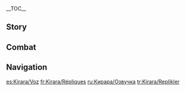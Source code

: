 {{CharacterTabs}}
{{LanguageTabs}}
__TOC__
==Story==
{{VO/Story
|character           = Kirara
|language            = en
|name                = Kirara

<!-- Hello -->
|vo_01_01_title      = Hello
|vo_01_01_file       = VO_{language}{character} Hello.ogg
|vo_01_01_tx         = I'm Kirara, a courier for [[Inazuma]]'s [[Komaniya Express]]. Rest assured, there's no destination I can't deliver to! Huh? My tails? Oh, I have 'em because I'm a [[youkai]] &mdash; a nekomata, to be specific.

<!-- Chats -->
|vo_02_01_title      = Chat: Packages
|vo_02_01_file       = VO_{language}{character} Chat - Packages.ogg
|vo_02_01_tx         = I wonder what's inside this package... No no no, no peeking at my customer's stuff...

|vo_02_02_title      = Chat: Orders
|vo_02_02_file       = VO_{language}{character} Chat - Orders.ogg
|vo_02_02_tx         = Let me see... Okay, let's get going. The next location on my list is really far away.

|vo_02_03_title      = Chat: Work
|vo_02_03_file       = VO_{language}{character} Chat - Work.ogg
|vo_02_03_tx         = Whoa, the scenery here is wonderful. Hehe, I've landed the perfect job.

<!-- Weather -->
|vo_03_01_title      = When It Rains
|vo_03_01_file       = VO_{language}{character} When It Rains.ogg
|vo_03_01_tx         = Agh...! Now my fur's all wet. Do you want a box to hide in too?

|vo_03_02_title      = When Thunder Strikes
|vo_03_02_file       = VO_{language}{character} When Thunder Strikes.ogg
|vo_03_02_tx         = Meeoww! Phew... I almost forgot how to speak like a human...

|vo_03_03_title      = When It Snows
|vo_03_03_file       = VO_{language}{character} When It Snows.ogg
|vo_03_03_tx         = It's so cold, my tails are turning into ice pops... I should've stayed inside near the fireplace. My fur won't get singed as long as I don't get too close to it, right?

|vo_03_04_title      = When the Sun Is Out
|vo_03_04_file       = VO_{language}{character} When the Sun Is Out.ogg
|vo_03_04_tx         = The sunlight feels really cozy. Napping in a tree would be nice... Ohh, just the thought of it is making me sleepy.

|vo_03_05_title      = When the Wind Is Blowing
|vo_03_05_file       = VO_{language}{character} When the Wind Is Blowing.ogg
|vo_03_05_tx         = Oh no! The smaller parcels are gonna get blown away!

|vo_03_06_title      = In the Desert
|vo_03_06_file       = VO_{language}{character} In the Desert.ogg
|vo_03_06_tx         = Sand's getting wedged into my paw pads... Feels kinda weird...

<!-- Greetings -->
|vo_04_01_title      = Good Morning
|vo_04_01_file       = VO_{language}{character} Good Morning.ogg
|vo_04_01_tx         = Good morning! I saw that you hadn't woken up yet, so I went out and got you some food. Oh, don't worry, there aren't any squirrels or finches in it. Even though they're delicious too...

|vo_04_02_title      = Good Afternoon
|vo_04_02_file       = VO_{language}{character} Good Afternoon.ogg
|vo_04_02_tx         = *yawn* Let me sleep a little longer... I can't even lift my tails right now...

|vo_04_03_title      = Good Evening
|vo_04_03_friendship = 4
|vo_04_03_file       = VO_{language}{character} Good Evening.ogg
|vo_04_03_tx         = Good evening, I'm all ready to head out. Huh? What do you mean it's time for bed? Nighttime's when I'm the most alive! I can travel faster and see better, and there are fewer people on the road, too.

|vo_04_04_title      = Good Night
|vo_04_04_file       = VO_{language}{character} Good Night.ogg
|vo_04_04_tx         = Good night, sweet dreams! That said, without two tails to bother you at night, I'm sure you have sweet dreams all the time.

<!-- About -->
|vo_05_01_title      = About {character}: Paw Pads
|vo_05_01_file       = VO_{language}{character} About {character} - Paw Pads.ogg
|vo_05_01_tx         = My boots? Oh, they're my paws, actually. I can use my youkai powers to turn them into human feet, but I feel way more at ease walking with my claws and paw pads. Um, don't touch them, please! They're ticklish!

|vo_05_02_title      = About {character}: Name
|vo_05_02_friendship = 4
|vo_05_02_file       = VO_{language}{character} About {character} - Name.ogg
|vo_05_02_tx         = Granny named me Kirara. Back when I still had only one tail, Granny would give me head pats and chin scratches and tell me how bright and pretty my eyes were.

<!-- About Us -->
|vo_06_01_title      = About Us: Journey
|vo_06_01_file       = VO_{language}{character} About Us - Journey.ogg
|vo_06_01_tx         = You travel far and wide, and I deliver packages all across the world. That makes us similar, don't you think? But although we both travel from one place to the next, my travel expenses are covered, while you have to pay for everything out of pocket... Huh? N&mdash;No! I didn't mean to brag!

|vo_06_02_title      = About Us: Encounters
|vo_06_02_friendship = 6
|vo_06_02_file       = VO_{language}{character} About Us - Encounters.ogg
|vo_06_02_tx         = I've met all sorts of people through delivery work. Some have become regulars of Komaniya Express, while others have become my friends... and I feel so lucky for that. Each delivery ends with the package reaching its destination, but our bonds with each other live on. If you ask me, friendships between youkai and humans aren't all that difficult to form.

<!-- Miscellany I -->
|vo_07_01_title      = About the [[Vision]]
|vo_07_01_friendship = 4
|vo_07_01_file       = VO_{language}{character} About the Vision.ogg
|vo_07_01_tx         = I still remember the first time I tried shape-shifting into human form using my youkai powers, thrilled at the thought of finally being able to experience the human world for myself. And before I knew it, my Vision had appeared at my waist. Hmm... Did this god have a profound desire to travel to all sorts of places, too?

|vo_07_02_title      = Something to Share: Hunting
|vo_07_02_file       = VO_{language}{character} Something to Share - Hunting.ogg
|vo_07_02_tx         = Weapons forged by humans aren't bad at all, but I'd rather rely on my feline instincts sometimes. I mean, when there's a little finch right before your eyes, don't you just want to creep up from behind, crouch really low on the ground, wait for the right moment... then pounce right on it? Not even successful package deliveries can compare with the satisfaction I get from hunting down prey!

|vo_07_03_title      = Something to Share: Box
|vo_07_03_file       = VO_{language}{character} Something to Share - Box.ogg
|vo_07_03_tx         = Granny told me that this was my favorite box to sleep in when I was little. Hehe, it's kinda funny &mdash; back then, all I knew about Komaniya Express was that their boxes were big and comfy, and if you'd told me that one day, I'd make a living out of giving all their boxes away to other people, I'd have never believed you. Hehe, although it is definitely more of a squeeze trying to fit inside their boxes these days... What? What do you mean, all the stuff in there already...? Ugh, no, I mean their empty boxes! I'd never open a customer's parcel!

|vo_07_04_title      = Interesting Things: Tree Houses
|vo_07_04_file       = VO_{language}{character} Interesting Things - Tree Houses.ogg
|vo_07_04_tx         = Did you know that some houses in [[Sumeru]] are built atop trees? Oh, it'd be so nice to bathe in sunlight all day without having to climb down for food. Huh? You already knew? Okay then... do you also happen to know how they're built? I have claws and all, and even so, I felt really exhausted climbing up one of those tall trees to deliver a package. How were the building materials and furniture delivered up there when the people of Sumeru didn't even have claws to begin with... I don't get it...

|vo_07_05_title      = Interesting Things: Big Houses
|vo_07_05_file       = VO_{language}{character} Interesting Things - Big Houses.ogg
|vo_07_05_tx         = I got to see lots of big houses while delivering packages, ones that were even bigger than Granny's house! Palace this, temple that... And there were countless smaller rooms in each of them. Wouldn't living in such a huge place make you feel a little empty inside, though? Having a place to eat in the morning, a place to sunbathe at noon, and a little box to rest in at night is more than enough for me. Huh. Does that mean big houses are just larger boxes for humans?

<!-- About Others -->
|vo_08_01_title      = About [[Yae Miko]]
|vo_08_01_friendship = 4
|vo_08_01_file       = VO_{language}{character} About Yae Miko.ogg
|vo_08_01_tx         = Lady Miko is a widely renowned kitsune youkai in Inazuma, so it's natural for young youkai like myself to approach her with reverence. But contrary to my expectations, she was surprisingly amiable. She even came to visit me in person and taught me lots of useful stuff about how to survive in human society! Things like proper human etiquette, ways to approach people, and different fried tofu recipes... Huh? That last one was just for her?
|vo_08_01_mention    = Yae Miko

|vo_08_02_title      = About the [[Raiden Shogun]]
|vo_08_02_friendship = 4
|vo_08_02_file       = VO_{language}{character} About the Raiden Shogun.ogg
|vo_08_02_tx         = Parcels sent to [[Tenshukaku]] are all packaged intricately with multiple layers of wrapping. Maybe that's what they call a package fit for the Almighty Shogun. Some of them smell really good... I wonder what's inside.
|vo_08_02_mention    = Raiden Shogun

|vo_08_03_title      = About [[Shikanoin Heizou]]
|vo_08_03_friendship = 4
|vo_08_03_file       = VO_{language}{character} About Shikanoin Heizou.ogg
|vo_08_03_tx         = I crossed paths with that detective a long while back. Once he learned that I was a nekomata, he started asking me to investigate the whereabouts of missing cats. I was happy to help at first, but then I'd hear the cats say things like "I just want to see the outside world!" or "I get so bored when I'm at home," I felt bad for them. So I lied, telling him that I hadn't seen any cat at all. But it seemed like he could see right through me...
|vo_08_03_mention    = Shikanoin Heizou

|vo_08_04_title      = About [[Kujou Sara]]
|vo_08_04_friendship = 4
|vo_08_04_file       = VO_{language}{character} About Kujou Sara.ogg
|vo_08_04_tx         = I've always wanted to have a chat with the Lady [[Tengu]]. Maybe it's because she's the general of the [[Tenryou Commission]], but I find her quite intimidating, so I've only ever watched her from afar. I&mdash;I'm just curious about her wings, you know? Are they ever an inconvenience? How does she deal with shedding feathers? Mm... Speaking of the feathers, I think lining my box with them would be super comfy.
|vo_08_04_mention    = Kujou Sara

|vo_08_05_title      = About [[Arataki Itto]]
|vo_08_05_friendship = 4
|vo_08_05_file       = VO_{language}{character} About Arataki Itto.ogg
|vo_08_05_tx         = He's an [[oni]], but he gets along with humans perfectly &mdash; he even has his own [[Arataki Gang|gang]]! Oh, I'm so jealous. Maybe I should go ask him for some advice.
|vo_08_05_mention    = Arataki Itto

|vo_08_06_title      = About [[Lyney]]
|vo_08_06_friendship = 4
|vo_08_06_file       = VO_{language}{character} About Lyney.ogg
|vo_08_06_tx         = So I met this magician in [[Fontaine]] who could make anything disappear, then make it reappear out of thin air! He must've used some kind of youkai power to make that happen, right? Hmm... Is he a youkai too, then?
|vo_08_06_mention    = Lyney

|vo_08_07_title      = About [[Chiori]]
|vo_08_07_friendship = 4
|vo_08_07_file       = VO_{language}{character} About Chiori.ogg
|vo_08_07_tx         = She's really nice to me. I often ran into her in the past when she was out researching ways to make fabrics and develop color palettes. She was always worried that I'd leave claw marks all over her beautiful textiles, but come on, why would I do that to her? She's running a [[Chioriya Boutique|store]] in Fontaine now and sometimes asks me to deliver stuff to her. Hehe, she even helped me tailor the clothes I'm wearing now.
|vo_08_07_mention    = Chiori

<!-- More About -->
|vo_09_01_title      = More About {character}: I
|vo_09_01_file       = VO_{language}{character} More About {character} - 01.ogg
|vo_09_01_tx         = Granny told me many stories when I was a little kitten. About the youkai of Inazuma, the festivals held in the city, the delicacies of other nations... I would curl up on her lap and listen until I fell asleep. Even now, I still can't tell which parts of the stories were real, and which were a part of my dreams...

|vo_09_02_title      = More About {character}: II
|vo_09_02_friendship = 3
|vo_09_02_file       = VO_{language}{character} More About {character} - 02.ogg
|vo_09_02_tx         = Being a courier is the perfect job for me. The [[Yae Miko|Lady Kitsune]] told me that those who don't work can't fit into human society, and I'm not having any of that! That's why I've decided to take every delivery seriously. I&mdash;I'm not going back to the boonies, even if it means I get to be a Great Youkai or whatever!
|vo_09_02_mention    = Yae Miko

|vo_09_03_title      = More About {character}: III
|vo_09_03_friendship = 4
|vo_09_03_file       = VO_{language}{character} More About {character} - 03.ogg
|vo_09_03_tx         = Maybe it's because I look like an easy target, but I often run into bandits when I'm on the road &mdash; but I always manage to chase them off! I don't go all out, though, because if the company was held liable for the injuries I caused... Well, I'd get canned!

|vo_09_04_title      = More About {character}: IV
|vo_09_04_friendship = 5
|vo_09_04_file       = VO_{language}{character} More About {character} - 04.ogg
|vo_09_04_tx         = Whenever I set foot in a new city, I always climb somewhere high up and gaze down at the scenery. Sometimes a breeze will pick up and the petals will float like [[Crystalflies]] from one end of the street to the other. And when the sun begins to set, I'll find a nice spot to watch the city lights come on. From high up above, they look like flickering specks of sunlight dancing beneath the forest shade at noon. I could stay up there all day if I wasn't in a hurry to deliver my packages... *sigh* I wish I could take Granny with me and show her all these things.

|vo_09_05_title      = More About {character}: V
|vo_09_05_friendship = 6
|vo_09_05_file       = VO_{language}{character} More About {character} - 05.ogg
|vo_09_05_tx         = It's really important to enjoy your life! In the last few days of a long-distance trip, or on a night when all my work’s done, I'll always have a hearty meal at the busiest restaurant, then look for the most comfortable rooftop and feel the breeze on my face until I fall sound asleep... There are so many little joys in the world that deserve to be savored, and it'd be such a great loss if I didn't relish every one of them. Which is why I always pick the bones clean when I'm eating fish!

<!-- Miscellany II -->
|vo_10_01_title      = {character}'s Hobbies
|vo_10_01_file       = VO_{language}{character} Hobbies.ogg
|vo_10_01_tx         = I like delivering packages across the world. Whenever I see an address I've never been to before, I get so excited that I can't sleep. I mean, I just wish that I could be there right this instant. I grew up surrounded by forests and shrubs, and it gets boring pretty quickly. But things are different out here. There are so many things I've never seen before, and it feels like there's something new waiting for me around every corner!

|vo_10_02_title      = {character}'s Troubles
|vo_10_02_file       = VO_{language}{character} Troubles.ogg
|vo_10_02_tx         = The life of a human may be full of surprises, but there are so many rules too. Humans can't sleep on a roof, catch fish from a pond, or find a nice place to scratch and sharpen their claws... But as soon as I revert to my original form, no one bats an eye over any of these things. The trouble is that my nekomata form attracts a lot of attention, so I can't just walk into a restaurant and order food the way a human would...

|vo_10_03_title      = Favorite Food
|vo_10_03_file       = VO_{language}{character} Favorite Food.ogg
|vo_10_03_tx         = When I was still a cat, I loved everything Granny made for me &mdash; I could gobble up an entire bowl in one go! As for now... [[Sashimi Platter]]s are my go-to staple! With tender and fresh fish directly served on a plate, I don't even have to go through the hassle of removing the bones and scales! But the restaurant staff always gives me this strange look whenever I start working my way through the fish heads...

|vo_10_04_title      = Least Favorite Food
|vo_10_04_file       = VO_{language}{character} Least Favorite Food.ogg
|vo_10_04_tx         = Once, I was catching fish by the ocean when a crab caught me off guard and pinched my tails from behind. It hurt so bad, I thought they were gonna get snipped off! Ugh, why do people like eating crab anyway? They have so little meat, and their shells are so unbelievably thick &mdash; I can't even open them with my claws. Oh, and I can't stand anything hot either. I could hardly believe it when I learned there's a dish called "[[Butter Crab]]." How do humans manage to eat something so hard AND hot?

<!-- Receiving a Gift -->
|vo_11_01_title      = Receiving a Gift: I
|vo_11_01_file       = VO_{language}{character} Receiving a Gift - 01.ogg
|vo_11_01_tx         = Whoa, this is amazing! I've never tasted anything like this before! You... you wouldn't happen to be the great youkai of cooking or something, would you?

|vo_11_02_title      = Receiving a Gift: II
|vo_11_02_file       = VO_{language}{character} Receiving a Gift - 02.ogg
|vo_11_02_tx         = Mm-hm, delicious! Is there more? I wanna take some with me on the road!

|vo_11_03_title      = Receiving a Gift: III
|vo_11_03_file       = VO_{language}{character} Receiving a Gift - 03.ogg
|vo_11_03_tx         = Um, this... reminds me of life in the wilderness...

<!-- Birthday -->
|vo_12_01_title      = Birthday
|vo_12_01_file       = VO_{language}{character} Birthday.ogg
|vo_12_01_tx         = Happy birthday! It doesn't matter if you're a human or a youkai, coming into this world is always worth celebrating! If you want, I can take you to the place I grew up in. It's not bustling with people, and it's not all that interesting, but it always makes me feel relaxed. Oh, and I'll let you sleep inside my favorite box, too! Having a nap inside it always feels great!

<!-- Feelings About Ascension -->
|vo_13_01_title      = Feelings About Ascension: Intro
|vo_13_01_ascension  = 1
|vo_13_01_file       = VO_{language}{character} Feelings About Ascension - 01.ogg
|vo_13_01_tx         = Ooh! I can feel my youkai powers growing!

|vo_13_02_title      = Feelings About Ascension: Building Up
|vo_13_02_ascension  = 2
|vo_13_02_file       = VO_{language}{character} Feelings About Ascension - 02.ogg
|vo_13_02_tx         = Huh? Are my tails getting longer too?

|vo_13_03_title      = Feelings About Ascension: Climax
|vo_13_03_ascension  = 4
|vo_13_03_file       = VO_{language}{character} Feelings About Ascension - 03.ogg
|vo_13_03_tx         = My body feels lighter! I feel like I could deliver ten different packages in one go!

|vo_13_04_title      = Feelings About Ascension: Conclusion
|vo_13_04_ascension  = 6
|vo_13_04_file       = VO_{language}{character} Feelings About Ascension - 04.ogg
|vo_13_04_tx         = Whoa... With this much power, I think even that kitsune youkai might need to watch out... Hehe, just kidding! It's not a competition, after all. I'm just happy as long as I get to keep every customer's package safe. And you too, for always staying by my side. Oh, by the way, wanna try touching my tails? I'm pretty sure they've gotten longer!
|vo_13_04_mention    = Yae Miko
}}

==Combat==
{{Combat VO
|character           = Kirara
|language            = en

<!-- Elemental Skill -->
|skill_1_tx          = Phew!
|skill_2_tx          = Scratch that!
|skill_3_tx          = Coming through~

<!-- Elemental Burst -->
|burst_1_tx          = Express delivery~!
|burst_2_tx          = Service with a smile!
|burst_3_tx          = Sign here please~ Meow!

<!-- Sprint Start -->
|sprint-s_1_file     = Sprint Start 01,Sprint Start 02,Sprint Start 03

<!-- Deploying Wind Glider -->
|glider_1_file       = Deploying Wind Glider 01,Deploying Wind Glider 02,Deploying Wind Glider 03

<!-- Opening Treasure Chest -->
|chest_1_tx          = Wow! I've never seen half the stuff in here before!
|chest_2_tx          = Did someone drop their package?
|chest_3_tx          = Maybe I could curl up inside this box...

<!-- Low HP -->
|low-hp_1_tx         = Gotta watch the packages...
|low-hp_2_tx         = Gotta find another route...
|low-hp_3_tx         = Meow...

<!-- Ally Low HP -->
|ally-low-hp_1_tx    = Come hide in my box!
|ally-low-hp_2_tx    = I'll lend you a hand!

<!-- Fallen -->
|fallen_1_tx         = Customers... are still waiting...
|fallen_2_tx         = I'll be... in my box...
|fallen_3_tx         = I'm gonna get fired...

<!-- Light Hit Taken -->
|hit-l_1_file        = Light Hit Taken 01
|hit-l_1_tx          = Ow!
|hit-l_2_file        = Light Hit Taken 02,Light Hit Taken 03,Light Hit Taken 04,Light Hit Taken 05, Light Hit Taken 06

<!-- Heavy Hit Taken -->
|hit-h_1_file        = Heavy Hit Taken 01
|hit-h_1_tx          = My tails!
|hit-h_2_file        = Heavy Hit Taken 02
|hit-h_2_tx          = Hey! Watch the packages!
|hit-h_3_file        = Heavy Hit Taken 03,Heavy Hit Taken 04,Heavy Hit Taken 05, Heavy Hit Taken 06

<!-- Joining Party -->
|join_1_tx           = Anything you need delivered?
|join_2_tx           = Thank you for choosing Komaniya Express!
|join_3_tx           = All-expenses-paid travel? Count me in!

<!-- Character Idles -->
|idle_1_file         = Standby 01,Standby 02

<!-- Light Attack -->
|atk-l_1_file        = Light Attack 01,Light Attack 02,Light Attack 03,Light Attack 04,Light Attack 05,Light Attack 06,Light Attack 07

<!-- Mid Attack -->
|atk-m_1_file        = Mid Attack 01,Mid Attack 02,Mid Attack 03

<!-- Heavy Attack -->
|atk-h_1_file        = Heavy Attack 01,Heavy Attack 02,Heavy Attack 03

<!-- Climbing -->
|climb_1_file        = Climbing 01,Climbing 02,Climbing 03

<!-- Climbing Breath -->
|climb-b_1_file      = Climbing Breath 01,Climbing Breath 02,Climbing Breath 03

<!-- Jumping -->
|jump_1_file         = Jumping 01,Jumping 02,Jumping 03,Jumping 04,Jumping 05
}}

==Navigation==
{{Character Navbox|VO}}

[[es:Kirara/Voz]]
[[fr:Kirara/Répliques]]
[[ru:Кирара/Озвучка]]
[[tr:Kirara/Replikler]]